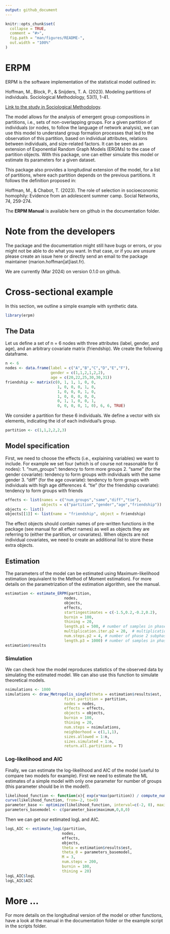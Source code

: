 ```yaml
---
output: github_document
---
```


<!-- README.md is generated from README.Rmd. Please edit that file -->

```r
knitr::opts_chunk$set(
  collapse = TRUE,
  comment = "#>",
  fig.path = "man/figures/README-",
  out.width = "100%"
)
```


# ERPM

<!-- badges: start -->
<!-- badges: end -->

ERPM is the software implementation of the statistical model outlined in:

Hoffman, M., Block, P., & Snijders, T. A. (2023). Modeling partitions of individuals. Sociological Methodology, 53(1), 1-41.

[Link to the study in Sociological Methodology](https://journals.sagepub.com/doi/full/10.1177/00811750221145166?casa_token=Tytya_Og5sIAAAAA%3Atod8D6uVR3Fhc66fNapyJtV3J2Lw5u0DfZo3YJKFfnOOFSNHF6r6IvcK74s-4M0yVSoZI2hKm2ZvKJ4).

The model allows for the analysis of emergent group compositions in partitions, i.e., sets of non-overlapping groups. For a given partition of individuals (or nodes, to follow the language of network analysis), we can use this model to understand group formation processes that led to the observation of this partition, based on individual attributes, relations between individuals, and size-related factors. It can be seen as an extension of Exponential Random Graph Models (ERGMs) to the case of partition objects. With this package, one can either simulate this model or estimate its parameters for a given dataset.

This package also provides a longitudinal extension of the model, for a list of partitions, where each partition depends on the previous partitions. It follows the definition proposed in:

Hoffman, M., & Chabot, T. (2023). The role of selection in socioeconomic homophily: Evidence from an adolescent summer camp. Social Networks, 74, 259-274.

The **ERPM Manual** is available here on github in the documentation folder.

# Note from the developers

The package and the documentation might still have bugs or errors, or you might not be able to do what you want. 
In that case, or if you are unsure please create an issue here or directly send an email to the package maintainer (marion.hoffman[at]iast.fr).

We are currently (Mar 2024) on version 0.1.0 on github. 


# Cross-sectional example

In this section, we outline a simple example with synthetic data.

```r
library(erpm)
```

## The Data

Let us define a set of n = 6 nodes with three attributes (label, gender, and age), and an arbitrary covariate matrix (friendship). 
We create the following dataframe.

```r
n <- 6 
nodes <- data.frame(label = c("A","B","C","D","E","F"),
                    gender = c(1,1,2,1,2,2),
                    age = c(20,22,25,30,30,31)) 
friendship <- matrix(c(0, 1, 1, 1, 0, 0,
                       1, 0, 0, 0, 1, 0,
                       1, 0, 0, 0, 1, 0,
                       1, 0, 0, 0, 0, 0,
                       0, 1, 1, 0, 0, 1,
                       0, 0, 0, 0, 1, 0), 6, 6, TRUE) 
```

We consider a partition for these 6 individuals. We define a vector with six elements, indicating the id of each individual's group.

```r
partition <- c(1,1,2,2,2,3)
```

## Model specification

First, we need to choose the effects (i.e., explaining variables) we want to include. For example we set four (which is of course not reasonable for 6 nodes):
  1. "num_groups": tendency to form more groups
  2. "same" (for the gender covariate): tendency to form groups with individuals with the same gender
  3. "diff" (for the age covariate): tendency to form groups with individuals with high age differences
  4. "tie" (for the friendship covariate): tendency to form groups with friends

```r
effects <- list(names = c("num_groups","same","diff","tie"),
                objects = c("partition","gender","age","friendship"))
objects <- list()
objects[[1]] <- list(name = "friendship", object = friendship)
```

The effect objects should contain names of pre-written functions in the package (see manual for all effect names) as well as objects they are referring to (either the partition, or covariates). When objects are not individual covariates, we need to create an additional list to store these extra objects.

## Estimation 

The parameters of the model can be estimated using Maximum-likelihood estimation (equivalent to the Method of Moment estimation). For more details on the parametrization of the estimation algorithm, see the manual.

```r
estimation <- estimate_ERPM(partition, 
                          nodes, 
                          objects, 
                          effects, 
                          startingestimates = c(-1.5,0.2,-0.2,0.2), 
                          burnin = 100, 
                          thining = 20,
                          length.p1 = 500, # number of samples in phase 1
                          multiplication.iter.p2 = 20,  # multiplication factor for the number of iteration in phase 2 subphases 
                          num.steps.p2 = 4, # number of phase 2 subphases
                          length.p3 = 1000) # number of samples in phase 3
estimation$results
```


### Simulation

We can check how the model reproduces statistics of the observed data by simulating the estimated model. We can also use this function to simulate theoretical models.

```r
nsimulations <- 1000
simulations <- draw_Metropolis_single(theta = estimation$results$est, 
                          first.partition = partition, 
                          nodes = nodes, 
                          effects = effects, 
                          objects = objects, 
                          burnin = 100, 
                          thining = 20, 
                          num.steps = nsimulations, 
                          neighborhood = c(1,1,1), 
                          sizes.allowed = 1:n,
                          sizes.simulated = 1:n,
                          return.all.partitions = T)
```


### Log-likelihood and AIC

Finally, we can estimate the log-likelihood and AIC of the model (useful to compare two models for example). First we need to estimate the ML estimates of a simple model with only one parameter for number of groups (this parameter should be in the model!).

```r
likelihood_function <- function(x){ exp(x*max(partition)) / compute_numgroups_denominator(n,x)}
curve(likelihood_function, from=-2, to=0)
parameter_base <- optimize(likelihood_function, interval=c(-2, 0), maximum=TRUE)
parameters_basemodel <- c(parameter_base$maximum,0,0,0)
```

Then we can get our estimated logL and AIC.

```r
logL_AIC <- estimate_logL(partition,
                         nodes,
                         effects, 
                         objects,
                         theta = estimation$results$est,
                         theta_0 = parameters_basemodel,
                         M = 3,
                         num.steps = 200,
                         burnin = 100,
                         thining = 20)
logL_AIC$logL
logL_AIC$AIC
```

# More ...

For more details on the longitudinal version of the model or other functions, have a look at the manual in the documentation folder or the example script in the scripts folder.